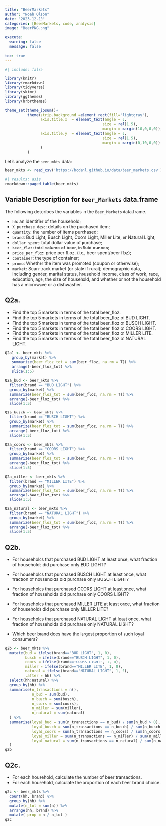 ```yaml
---
title: "BeerMarkets"
author: "Noah Olson"
date: "2023-12-10"
categories: [BeerMarkets, code, analysis]
image: "BeerPNG.png"

execute: 
  warning: false
  message: false
  
toc: true
---
```

```r
#| include: false

library(knitr)
library(rmarkdown)
library(tidyverse)
library(skimr)
library(ggthemes)
library(hrbrthemes)

theme_set(theme_ipsum()+
          theme(strip.background =element_rect(fill="lightgray"),
                axis.title.x  = element_text(angle = 0,
                                            size = rel(1.5),
                                            margin = margin(10,0,0,0)),
                axis.title.y  = element_text(angle = 0,
                                            size = rel(1.5),
                                            margin = margin(0,10,0,0))
                )
          )
```

Let's analyze the `beer_mkts` data:

```r
beer_mkts <- read_csv('https://bcdanl.github.io/data/beer_markets.csv')
```


```r
#| results: asis
rmarkdown::paged_table(beer_mkts) 
```



## Variable Description for `Beer_Markets` data.frame

The following describes the variables in the `Beer_Markets` data.frame.


* `hh`: an identifier of the household;
* `X_purchase_desc`: details on the purchased item;
* `quantity`: the number of items purchased;
* `brand`: Bud Light, Busch Light, Coors Light, Miller Lite, or Natural Light;
* `dollar_spent`: total dollar value of purchase;
* `beer_floz`: total volume of beer, in fluid ounces;
* `price_per_floz`: price per fl.oz. (i.e., beer spent/beer floz);
* `container`: the type of container;
* `promo`: Whether the item was promoted (coupon or otherwise);
* `market`: Scan-track market (or state if rural);
demographic data, including gender, marital status, household income, class of work, race, education, age, the size of household, and whether or not the household has a microwave or a dishwasher.


## Q2a.
* Find the top 5 markets in terms of the total beer_floz.
* Find the top 5 markets in terms of the total beer_floz of BUD LIGHT.
* Find the top 5 markets in terms of the total beer_floz of BUSCH LIGHT.
* Find the top 5 markets in terms of the total beer_floz of COORS LIGHT.
* Find the top 5 markets in terms of the total beer_floz of MILLER LITE.
* Find the top 5 markets in terms of the total beer_floz of NATURAL LIGHT.

```r
Q2a1 <- beer_mkts %>% 
   group_by(market) %>% 
   summarize(beer_floz_tot = sum(beer_floz, na.rm = T)) %>% 
   arrange(-beer_floz_tot) %>% 
   slice(1:5)

Q2a_bud <- beer_mkts %>% 
  filter(brand == "BUD LIGHT") %>% 
  group_by(market) %>% 
  summarize(beer_floz_tot = sum(beer_floz, na.rm = T)) %>% 
  arrange(-beer_floz_tot) %>% 
  slice(1:5)

Q2a_busch <- beer_mkts %>% 
  filter(brand == "BUSCH LIGHT") %>% 
  group_by(market) %>% 
  summarize(beer_floz_tot = sum(beer_floz, na.rm = T)) %>% 
  arrange(-beer_floz_tot) %>% 
  slice(1:5)

Q2a_coors <- beer_mkts %>% 
  filter(brand == "COORS LIGHT") %>% 
  group_by(market) %>% 
  summarize(beer_floz_tot = sum(beer_floz, na.rm = T)) %>% 
  arrange(-beer_floz_tot) %>% 
  slice(1:5)

Q2a_miller <- beer_mkts %>% 
  filter(brand == "MILLER LITE") %>% 
  group_by(market) %>% 
  summarize(beer_floz_tot = sum(beer_floz, na.rm = T)) %>% 
  arrange(-beer_floz_tot) %>% 
  slice(1:5)

Q2a_natural <- beer_mkts %>% 
  filter(brand == "NATURAL LIGHT") %>% 
  group_by(market) %>% 
  summarize(beer_floz_tot = sum(beer_floz, na.rm = T)) %>% 
  arrange(-beer_floz_tot) %>% 
  slice(1:5)
```


## Q2b.
* For households that purchased BUD LIGHT at least once, what fraction of households did purchase only BUD LIGHT?

* For households that purchased BUSCH LIGHT at least once, what fraction of households did purchase only BUSCH LIGHT?

* For households that purchased COORS LIGHT at least once, what fraction of households did purchase only COORS LIGHT?

* For households that purchased MILLER LITE at least once, what fraction of households did purchase only MILLER LITE?

* For households that purchased NATURAL LIGHT at least once, what fraction of households did purchase only NATURAL LIGHT?

* Which beer brand does have the largest proportion of such loyal consumers?

```r
q2b <- beer_mkts %>% 
  mutate(bud = ifelse(brand=="BUD LIGHT", 1, 0),
         busch = ifelse(brand=="BUSCH LIGHT", 1, 0),
         coors = ifelse(brand=="COORS LIGHT", 1, 0),
         miller = ifelse(brand=="MILLER LITE", 1, 0),
         natural = ifelse(brand=="NATURAL LIGHT", 1, 0),
         .after = hh) %>% 
  select(hh:natural) %>% 
  group_by(hh) %>% 
  summarise(n_transactions = n(), 
            n_bud = sum(bud), 
            n_busch = sum(busch), 
            n_coors = sum(coors), 
            n_miller = sum(miller), 
            n_natural = sum(natural) 
  ) %>% 
  summarise(loyal_bud = sum(n_transactions == n_bud) / sum(n_bud > 0), 
            loyal_busch = sum(n_transactions == n_busch) / sum(n_busch > 0),
            loyal_coors = sum(n_transactions == n_coors) / sum(n_coors > 0),
            loyal_miller = sum(n_transactions == n_miller) / sum(n_miller > 0),
            loyal_natural = sum(n_transactions == n_natural) / sum(n_natural > 0)
  )
q2b
```


## Q2c.
* For each household, calculate the number of beer transactions.
* For each household, calculate the proportion of each beer brand choice.
```r
q2c <- beer_mkts %>% 
  count(hh, brand) %>% 
  group_by(hh) %>% 
  mutate(n_tot = sum(n)) %>%  
  arrange(hh, brand) %>% 
  mutate( prop = n / n_tot ) 
q2c
```
